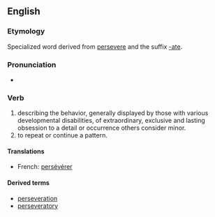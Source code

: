 ==English==

===Etymology===
Specialized word derived from [[persevere]] and the suffix [[-ate]].

===Pronunciation===
*{{IPA|pɚˈsevəˌreːɪt}}

===Verb===
{{en-verb|perseverat|es}}

# describing the behavior, generally displayed by those with various developmental disabilities, of extraordinary, exclusive and lasting obsession to a detail or occurrence others consider minor.  
# to repeat or continue a pattern.

====Translations====
*French: [[persévérer]]

====Derived terms====
*[[perseveration]]
*[[perseveratory]]